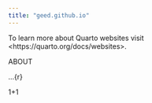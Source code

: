 ```yaml
---
title: "geed.github.io"
---
```


To learn more about Quarto websites visit \<https://quarto.org/docs/websites\>.

ABOUT

...{r}

1+1
